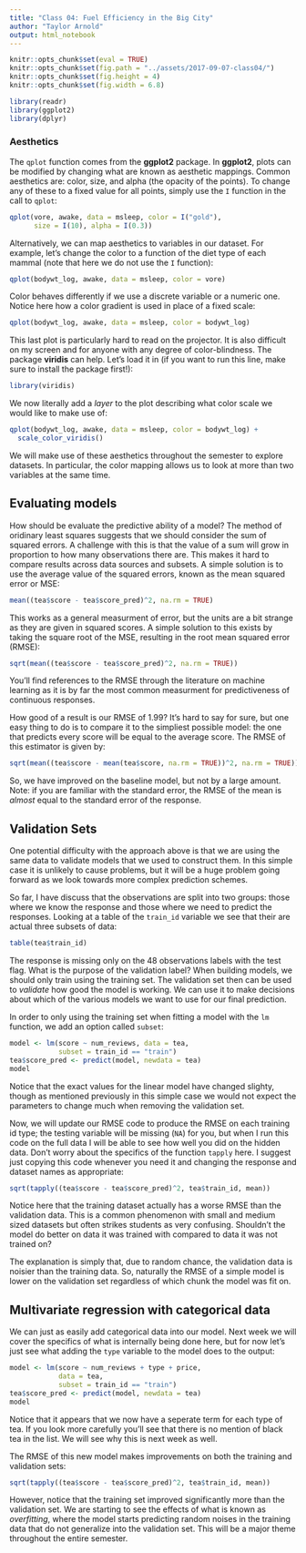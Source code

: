 ```yaml
---
title: "Class 04: Fuel Efficiency in the Big City"
author: "Taylor Arnold"
output: html_notebook
---
```


```r
knitr::opts_chunk$set(eval = TRUE)
knitr::opts_chunk$set(fig.path = "../assets/2017-09-07-class04/")
knitr::opts_chunk$set(fig.height = 4)
knitr::opts_chunk$set(fig.width = 6.8)
```

```r
library(readr)
library(ggplot2)
library(dplyr)
```


### Aesthetics

The `qplot` function comes from the **ggplot2** package. In
**ggplot2**, plots can be modified by changing what are known
as aesthetic mappings. Common aesthetics are: color, size, and
alpha (the opacity of the points). To change any of these to
a fixed value for all points, simply use the `I` function
in the call to `qplot`:

```r
qplot(vore, awake, data = msleep, color = I("gold"),
      size = I(10), alpha = I(0.3))
```

Alternatively, we can map aesthetics to variables in our dataset.
For example, let's change the color to a function of the diet
type of each mammal (note that here we do not use the `I` function):

```r
qplot(bodywt_log, awake, data = msleep, color = vore)
```

Color behaves differently if we use a discrete variable or a numeric
one. Notice here how a color gradient is used in place of a fixed scale:

```r
qplot(bodywt_log, awake, data = msleep, color = bodywt_log)
```

This last plot is particularly hard to read on the projector. It is also
difficult on my screen and for anyone with any degree of color-blindness.
The package **viridis** can help. Let's load it in (if you want to run this
line, make sure to install the package first!):

```r
library(viridis)
```

We now literally add a *layer* to the plot describing what color scale we
would like to make use of:

```r
qplot(bodywt_log, awake, data = msleep, color = bodywt_log) +
  scale_color_viridis()
```

We will make use of these aesthetics throughout the semester to explore datasets.
In particular, the color mapping allows us to look at more than two variables at
the same time.


## Evaluating models

How should be evaluate the predictive ability of a model?
The method of oridinary least squares suggests that we
should consider the sum of squared errors. A challenge with
this is that the value of a sum will grow in proportion to
how many observations there are. This makes it hard to compare
results across data sources and subsets. A simple solution
is to use the average value of the squared errors, known as
the mean squared error or MSE:

```r
mean((tea$score - tea$score_pred)^2, na.rm = TRUE)
```

This works as a general measurment of error, but the units
are a bit strange as they are given in squared scores. A
simple solution to this exists by taking the square root
of the MSE, resulting in the root mean squared error (RMSE):

```r
sqrt(mean((tea$score - tea$score_pred)^2, na.rm = TRUE))
```

You'll find references to the RMSE through the literature on
machine learning as it is by far the most common measurment
for predictiveness of continuous responses.

How good of a result is our RMSE of 1.99? It's hard to say
for sure, but one easy thing to do is to compare it to the
simpliest possible model: the one that predicts every score
will be equal to the average score. The RMSE of this estimator
is given by:

```r
sqrt(mean((tea$score - mean(tea$score, na.rm = TRUE))^2, na.rm = TRUE))
```

So, we have improved on the baseline model, but not by a large
amount. Note: if you are familiar with the standard error, the
RMSE of the mean is *almost* equal to the standard error of
the response.

## Validation Sets

One potential difficulty with the approach above is that we are
using the same data to validate models that we used to construct
them. In this simple case it is unlikely to cause problems, but
it will be a huge problem going forward as we look towards more
complex prediction schemes.

So far, I have discuss that the observations are split into two
groups: those where we know the response and those where we need
to predict the responses. Looking at a table of the `train_id`
variable we see that their are actual three subsets of data:

```r
table(tea$train_id)
```

The response is missing only on the 48 observations labels with
the test flag. What is the purpose of the validation label? When
building models, we should only train using the training set.
The validation set then can be used to *validate* how good the
model is working. We can use it to make decisions about which of
the various models we want to use for our final prediction.

In order to only using the training set when fitting a model with
the `lm` function, we add an option called `subset`:

```r
model <- lm(score ~ num_reviews, data = tea,
            subset = train_id == "train")
tea$score_pred <- predict(model, newdata = tea)
model
```

Notice that the exact values for the linear model have changed slighty,
though as mentioned previously in this simple case we would not expect
the parameters to change much when removing the validation set.

Now, we will update our RMSE code to produce the RMSE on each training
id type; the testing variable will be missing (`NA`) for you, but when
I run this code on the full data I will be able to see how well you
did on the hidden data. Don't worry about the specifics of the function
`tapply` here. I suggest just copying this code whenever you need it
and changing the response and dataset names as appropriate:

```r
sqrt(tapply((tea$score - tea$score_pred)^2, tea$train_id, mean))
```

Notice here that the training dataset actually has a worse RMSE than
the validation data. This is a common phenomenon with small and medium
sized datasets but often strikes students as very confusing. Shouldn't
the model do better on data it was trained with compared to data it
was not trained on?

The explanation is simply that, due to random chance, the validation
data is noisier than the training data. So, naturally the RMSE of a
simple model is lower on the validation set regardless of which
chunk the model was fit on.


## Multivariate regression with categorical data

We can just as easily add categorical data into our
model. Next week we will cover the specifics of what
is internally being done here, but for now let's just
see what adding the `type` variable to the model does
to the output:

```r
model <- lm(score ~ num_reviews + type + price,
            data = tea,
            subset = train_id == "train")
tea$score_pred <- predict(model, newdata = tea)
model
```

Notice that it appears that we now have a seperate term for
each type of tea. If you look more carefully you'll see that
there is no mention of black tea in the list. We will see why
this is next week as well.

The RMSE of this new model makes improvements on both the
training and validation sets:

```r
sqrt(tapply((tea$score - tea$score_pred)^2, tea$train_id, mean))
```

However, notice that the training set improved significantly
more than the validation set. We are starting to see the effects
of what is known as *overfitting*, where the model starts
predicting random noises in the training data that do not generalize
into the validation set. This will be a major theme throughout
the entire semester.


